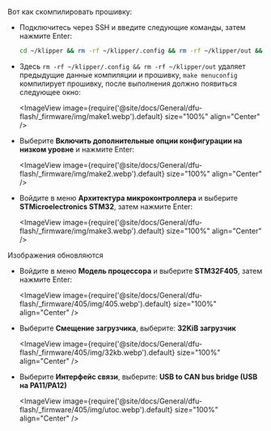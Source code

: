 Вот как скомпилировать прошивку:
* Подключитесь через SSH и введите следующие команды, затем нажмите Enter:

    ```bash
    cd ~/klipper && rm -rf ~/klipper/.config && rm -rf ~/klipper/out && make menuconfig
    ```

* Здесь `rm -rf ~/klipper/.config && rm -rf ~/klipper/out` удаляет предыдущие данные компиляции и прошивку, `make menuconfig` компилирует прошивку, после выполнения должно появиться следующее окно:

    <ImageView image={require('@site/docs/General/dfu-flash/_firmware/img/make1.webp').default} size="100%" align="Center" />

* Выберите **Включить дополнительные опции конфигурации на низком уровне** и нажмите Enter:

    <ImageView image={require('@site/docs/General/dfu-flash/_firmware/img/make2.webp').default} size="100%" align="Center" />

* Войдите в меню **Архитектура микроконтроллера** и выберите **STMicroelectronics STM32**, затем нажмите Enter:

    <ImageView image={require('@site/docs/General/dfu-flash/_firmware/img/make3.webp').default} size="100%" align="Center" />

Изображения обновляются
* Войдите в меню **Модель процессора** и выберите **STM32F405**, затем нажмите Enter:

    <ImageView image={require('@site/docs/General/dfu-flash/_firmware/405/img/405.webp').default} size="100%" align="Center" />

* Выберите **Смещение загрузчика**, выберите: **32KiB загрузчик**

    <ImageView image={require('@site/docs/General/dfu-flash/_firmware/405/img/32kb.webp').default} size="100%" align="Center" />

* Выберите **Интерфейс связи**, выберите: **USB to CAN bus bridge (USB на PA11/PA12)**

    <ImageView image={require('@site/docs/General/dfu-flash/_firmware/405/img/utoc.webp').default} size="100%" align="Center" />